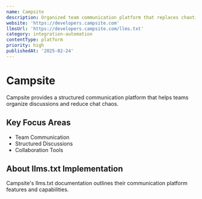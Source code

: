 ```yaml
---
name: Campsite
description: Organized team communication platform that replaces chaotic chat with structured discussions
website: 'https://developers.campsite.com'
llmsUrl: 'https://developers.campsite.com/llms.txt'
category: integration-automation
contentType: platform
priority: high
publishedAt: '2025-02-24'
---
```


# Campsite

Campsite provides a structured communication platform that helps teams organize discussions and reduce chat chaos.

## Key Focus Areas

- Team Communication
- Structured Discussions
- Collaboration Tools

## About llms.txt Implementation

Campsite's llms.txt documentation outlines their communication platform features and capabilities.

